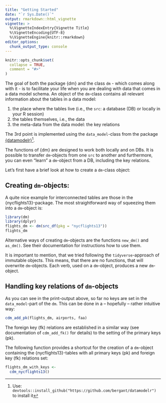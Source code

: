 ```yaml
---
title: "Getting Started"
date: "`r Sys.Date()`"
output: rmarkdown::html_vignette
vignette: >
  %\VignetteIndexEntry{Vignette Title}
  %\VignetteEncoding{UTF-8}
  %\VignetteEngine{knitr::rmarkdown}
editor_options: 
  chunk_output_type: console
---
```


```r
knitr::opts_chunk$set(
  collapse = TRUE,
  comment = "#>"
)
```

The goal of both the package {dm} and the class `dm` - which comes along with it - is to facilitate your life when you are dealing with data that comes in a data model schema.
An object of the `dm`-class contains all relevant information about the tables in a data model:

1. the place where the tables live (i.e., the `src`: a database (DB) or locally in your R session)
2. the tables themselves, i.e., the data
3. the meta-data from the data model: the key relations

The 3rd point is implemented using the `data_model`-class from the package [{datamodelr}](https://github.com/bergant/datamodelr)^[Use: `devtools::install_github("https://github.com/bergant/datamodelr")` to install it].

The functions of {dm} are designed to work both locally and on DBs. 
It is possible to transfer `dm`-objects from one `src` to another and furthermore, you can even "learn" a `dm`-object from a DB, including the key relations.

Let's first have a brief look at how to create a `dm`-class object:

## Creating `dm`-objects:

A quite nice example for interconnected tables are those in the {nycflights13}-package.
The most straightforward way of squeezing them into a `dm`-object is:

```r
library(dm)
library(dplyr)
flights_dm <- dm(src_df(pkg = "nycflights13"))
flights_dm
```

Alternative ways of creating `dm`-objects are the functions `new_dm()` and `as_dm()`.
See their documentation for instructions how to use them.

It is important to mention, that we tried following the `tidyverse`-approach of immutable objects.
This means, that there are no functions, that will overwrite `dm`-objects.
Each verb, used on a `dm`-object, produces a new `dm`-object.

## Handling key relations of `dm`-objects {#kr}

As you can see in the print-output above, so far no keys are set in the `data_model`-part of the `dm`.
This can be done in a -- hopefully -- rather intuitive way:

```r
cdm_add_pk(flights_dm, airports, faa)
```

The foreign key (fk) relations are established in a similar way (see documentation of `cdm_add_fk()` for details) to the setting of the primary keys (pk).

The following function provides a shortcut for the creation of a `dm`-object containing the {nycflights13}-tables with all primary keys (pk) and foreign key (fk) relations set:

```r
flights_dm_with_keys <- 
  cdm_nycflights13()
```

